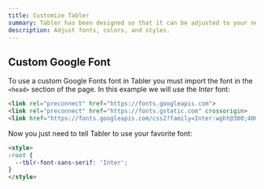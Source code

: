 ```yaml
---
title: Customize Tabler
summary: Tabler has been designed so that it can be adjusted to your needs and requirements as much as possible. You can customize your own fonts, colors, font sizes, etc in it.
description: Adjust fonts, colors, and styles.	
---
```


## Custom Google Font

To use a custom Google Fonts font in Tabler you must import the font in the `<head>` section of the page. In this example we will use the _Inter_ font:

```html
<link rel="preconnect" href="https://fonts.googleapis.com">
<link rel="preconnect" href="https://fonts.gstatic.com" crossorigin>
<link href="https://fonts.googleapis.com/css2?family=Inter:wght@300;400;500;600&display=swap" rel="stylesheet">
```

Now you just need to tell Tabler to use your favorite font:

```html
<style>
:root {
  --tblr-font-sans-serif: 'Inter';
}
</style>
```
